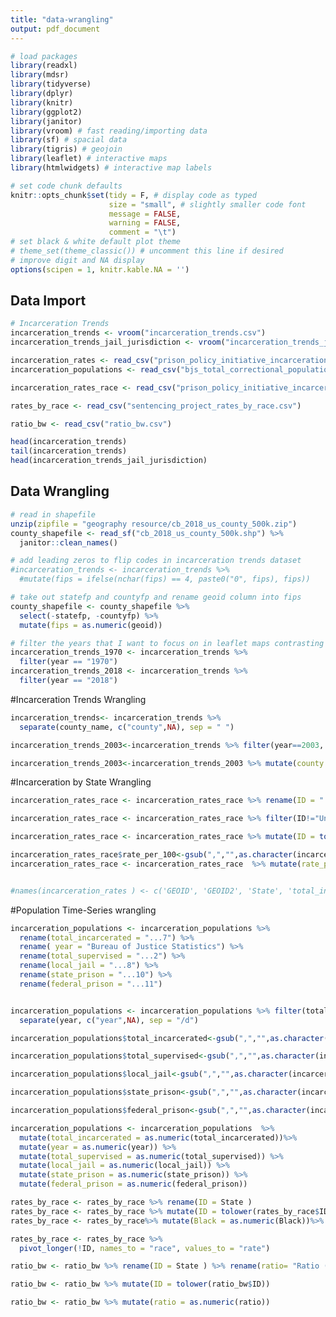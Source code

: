 ```yaml
---
title: "data-wrangling"
output: pdf_document
---
```


```r
# load packages
library(readxl)
library(mdsr)
library(tidyverse)
library(dplyr)
library(knitr)
library(ggplot2)
library(janitor)
library(vroom) # fast reading/importing data
library(sf) # spacial data
library(tigris) # geojoin
library(leaflet) # interactive maps
library(htmlwidgets) # interactive map labels

# set code chunk defaults
knitr::opts_chunk$set(tidy = F, # display code as typed
                      size = "small", # slightly smaller code font
                      message = FALSE,
                      warning = FALSE,
                      comment = "\t") 
# set black & white default plot theme 
# theme_set(theme_classic()) # uncomment this line if desired
# improve digit and NA display 
options(scipen = 1, knitr.kable.NA = '')
```

## Data Import

```r
# Incarceration Trends
incarceration_trends <- vroom("incarceration_trends.csv")
incarceration_trends_jail_jurisdiction <- vroom("incarceration_trends_jail_jurisdiction.csv")

incarceration_rates <- read_csv("prison_policy_initiative_incarceration_by_race.csv")
incarceration_populations <- read_csv("bjs_total_correctional_population_counts_by_status_TM 5_26_21.csv")

incarceration_rates_race <- read_csv("prison_policy_initiative_incarceration_by_race.csv") # data from 2010

rates_by_race <- read_csv("sentencing_project_rates_by_race.csv")

ratio_bw <- read_csv("ratio_bw.csv")

head(incarceration_trends)
tail(incarceration_trends)
head(incarceration_trends_jail_jurisdiction)
```
## Data Wrangling

```r
# read in shapefile
unzip(zipfile = "geography resource/cb_2018_us_county_500k.zip")
county_shapefile <- read_sf("cb_2018_us_county_500k.shp") %>%
  janitor::clean_names() 

# add leading zeros to flip codes in incarceration trends dataset
#incarceration_trends <- incarceration_trends %>%
  #mutate(fips = ifelse(nchar(fips) == 4, paste0("0", fips), fips))

# take out statefp and countyfp and rename geoid column into fips
county_shapefile <- county_shapefile %>%
  select(-statefp, -countyfp) %>%
  mutate(fips = as.numeric(geoid))

# filter the years that I want to focus on in leaflet maps contrasting 1970 and 2018
incarceration_trends_1970 <- incarceration_trends %>%
  filter(year == "1970")
incarceration_trends_2018 <- incarceration_trends %>%
  filter(year == "2018")
```

#Incarceration Trends Wrangling
```r
incarceration_trends<- incarceration_trends %>%
  separate(county_name, c("county",NA), sep = " ")

incarceration_trends_2003<-incarceration_trends %>% filter(year==2003, state!="AK", state!="HI" )

incarceration_trends_2003<-incarceration_trends_2003 %>% mutate(county = tolower(incarceration_trends_2003$county))
```

#Incarceration by State Wrangling
```r


incarceration_rates_race <- incarceration_rates_race %>% rename(ID = "...3" ) %>% rename(rate_per_100 = "...26")

incarceration_rates_race <- incarceration_rates_race %>% filter(ID!="United States", ID!="Puerto Rico", ID!="Geography", ID!="Hawaii", ID!="Alaska")

incarceration_rates_race <- incarceration_rates_race %>% mutate(ID = tolower(incarceration_rates_race$ID))

incarceration_rates_race$rate_per_100<-gsub(",","",as.character(incarceration_rates_race$rate_per_100))
incarceration_rates_race <- incarceration_rates_race  %>% mutate(rate_per_100 = as.numeric(rate_per_100))


#names(incarceration_rates ) <- c('GEOID', 'GEOID2', 'State', 'total_incarcerated', 'total_white', 'total_black','total_native', 'total_asian', 'total_pacific_islander', 'total_other', 'total_two_or_more', 'ort', 'total_white_non-hispanic', 'blank', '' )

```

#Population Time-Series wrangling
```r
incarceration_populations <- incarceration_populations %>% 
  rename(total_incarcerated = "...7") %>% 
  rename( year = "Bureau of Justice Statistics") %>% 
  rename(total_supervised = "...2") %>%
  rename(local_jail = "...8") %>%
  rename(state_prison = "...10") %>%
  rename(federal_prison = "...11")


incarceration_populations <- incarceration_populations %>% filter(total_incarcerated!="Total/c")%>%filter(!row_number() %in% c(1))%>%
  separate(year, c("year",NA), sep = "/d")

incarceration_populations$total_incarcerated<-gsub(",","",as.character(incarceration_populations$total_incarcerated))

incarceration_populations$total_supervised<-gsub(",","",as.character(incarceration_populations$total_supervised))

incarceration_populations$local_jail<-gsub(",","",as.character(incarceration_populations$local_jail))

incarceration_populations$state_prison<-gsub(",","",as.character(incarceration_populations$state_prison))

incarceration_populations$federal_prison<-gsub(",","",as.character(incarceration_populations$federal_prison))

incarceration_populations <- incarceration_populations  %>% 
  mutate(total_incarcerated = as.numeric(total_incarcerated))%>% 
  mutate(year = as.numeric(year)) %>% 
  mutate(total_supervised = as.numeric(total_supervised)) %>% 
  mutate(local_jail = as.numeric(local_jail)) %>%
  mutate(state_prison = as.numeric(state_prison)) %>%
  mutate(federal_prison = as.numeric(federal_prison))
```

```r
rates_by_race <- rates_by_race %>% rename(ID = State ) 
rates_by_race <- rates_by_race %>% mutate(ID = tolower(rates_by_race$ID))
rates_by_race <- rates_by_race%>% mutate(Black = as.numeric(Black))%>% mutate(Latino = as.numeric(Latino))%>% mutate(White = as.numeric(White))

rates_by_race <- rates_by_race %>%
  pivot_longer(!ID, names_to = "race", values_to = "rate")

```

```r

ratio_bw <- ratio_bw %>% rename(ID = State ) %>% rename(ratio= "Ratio (B/W)" ) 

ratio_bw <- ratio_bw %>% mutate(ID = tolower(ratio_bw$ID))

ratio_bw <- ratio_bw %>% mutate(ratio = as.numeric(ratio))
```

